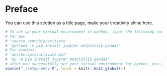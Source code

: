 # Preface
You can use this section as a title page, make your creativity shine here.

```r
# To set up your virtual environment in python, input the following code in your terminal after running this chunk:
# For mac
# 'source venv/bin/activate'
# 'python3 -m pip install jupyter matplotlib pandas'
# For windows
# 'env\Scripts\activate.bat'
# 'py -m pip install jupyter matplotlib pandas'
# after you successfully set your virtual environment for python, you can comment out this chunk
source("./setup-venv.R", local = knitr::knit_global())
```